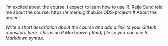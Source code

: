 I'm excited about the course. I expect to learn how to use R. Reijo Sund told me about the course. https://elmeris.github.io/IODS-project/ 
# About the project

*Write a short description about the course and add a link to your GitHub repository here. This is an R Markdown (.Rmd) file so you can use R Markdown syntax.*
